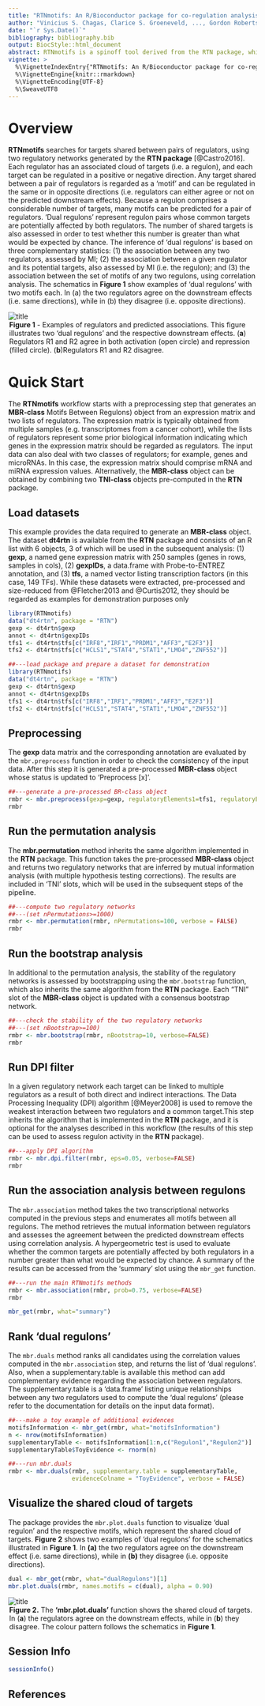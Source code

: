 ```yaml
---
title: "RTNmotifs: An R/Bioconductor package for co-regulation analysis and inference of 'dual regulons'."
author: "Vinicius S. Chagas, Clarice S. Groeneveld, ..., Gordon Robertson, Mauro A. A. Castro"
date: "`r Sys.Date()`"
bibliography: bibliography.bib
output: BiocStyle::html_document
abstract: RTNmotifs is a spinoff tool derived from the RTN package, which infers regulons by mapping significant interactions between a list of regulators and candidate targets using Mutual Information (MI) (for details, please refer to the [RTN documentation](https://www.bioconductor.org/packages/devel/bioc/html/RTN.html)). The RTNmotifs searches for possible co-regulatory loops between regulon pairs. The tool takes two regulons and compares shared targets. All possible pairs are tested in order to infer "dual regulons", a new concept that tests whether regulons agree on the predicted downstream effects.
vignette: >
  %\VignetteIndexEntry{"RTNmotifs: An R/Bioconductor package for co-regulation analysis and inference of 'dual regulons'."}
  %\VignetteEngine{knitr::rmarkdown}
  %\VignetteEncoding{UTF-8}
  %\SweaveUTF8
---
```


# Overview

**RTNmotifs** searches for targets shared between pairs of regulators, using two regulatory networks generated by the **RTN package** [@Castro2016]. Each regulator has an associated cloud of targets (i.e. a regulon), and each target can be regulated in a positive or negative direction. Any target shared between a pair of regulators is regarded as a ‘motif’ and can be regulated in the same or in opposite directions (i.e. regulators can either agree or not on the predicted downstream effects). Because a regulon comprises a considerable number of targets, many motifs can be predicted for a pair of regulators. ‘Dual regulons’ represent regulon pairs whose common targets are potentially affected by both regulators. The number of shared targets is also assessed in order to test whether this number is greater than what would be expected by chance. The inference of ‘dual regulons’ is based on three complementary statistics: (1) the association between any two regulators, assessed by MI; (2) the association between a given regulator and its potential targets, also assessed by MI (i.e. the regulon); and (3) the association between the set of motifs of any two regulons, using correlation analysis. The schematics in **Figure 1** show examples of ‘dual regulons’ with two motifs each. In (a) the two regulators agree on the downstream effects (i.e. same directions), while in (b) they disagree (i.e. opposite directions).

![title](figures/motifs.png)
<legend><b>Figure 1</b> -  Examples of regulators and predicted associations. This figure illustrates two ‘dual regulons’ and the respective downstream effects. (<b>a</b>)  Regulators R1 and R2 agree in both activation (open circle) and repression (filled circle). (<b>b</b>)Regulators R1 and R2 disagree. </legend>


# Quick Start
The **RTNmotifs** workflow starts with a preprocessing step that generates an **MBR-class** Motifs Between Regulons) object from an expression matrix and two lists of regulators. The expression matrix is typically obtained from multiple samples (e.g. transcriptomes from a cancer cohort), while the lists of regulators represent some prior biological information indicating which genes in the expression matrix should be regarded as regulators. The input data can also deal with two classes of regulators; for example, genes and microRNAs. In this case, the expression matrix should comprise mRNA and miRNA expression values. Alternatively, the **MBR-class** object can be obtained by combining two **TNI-class** objects pre-computed in the **RTN** package.

## Load datasets
This example provides the data required to generate an **MBR-class** object. The dataset **dt4rtn** is available from the **RTN** package and consists of an R list with 6 objects, 3 of which will be used in the subsequent analysis: (1) **gexp**, a named gene expression matrix with 250 samples (genes in rows, samples in cols), (2) **gexpIDs**, a data.frame with Probe-to-ENTREZ annotation, and (3) **tfs**, a named vector listing transcription factors (in this case, 149 TFs). While these datasets were extracted, pre-processed and size-reduced from @Fletcher2013 and @Curtis2012, they should be regarded as examples for demonstration purposes only

```r
library(RTNmotifs)
data("dt4rtn", package = "RTN")
gexp <- dt4rtn$gexp
annot <- dt4rtn$gexpIDs
tfs1 <- dt4rtn$tfs[c("IRF8","IRF1","PRDM1","AFF3","E2F3")]
tfs2 <- dt4rtn$tfs[c("HCLS1","STAT4","STAT1","LMO4","ZNF552")]
```

```r
##---load package and prepare a dataset for demonstration
library(RTNmotifs)
data("dt4rtn", package = "RTN")
gexp <- dt4rtn$gexp
annot <- dt4rtn$gexpIDs
tfs1 <- dt4rtn$tfs[c("IRF8","IRF1","PRDM1","AFF3","E2F3")]
tfs2 <- dt4rtn$tfs[c("HCLS1","STAT4","STAT1","LMO4","ZNF552")]
```

## Preprocessing
The **gexp** data matrix and the corresponding annotation are evaluated by the `mbr.preprocess` function in order to check the consistency of the input data. After this step it is generated a pre-processed **MBR-class** object whose status is updated to 'Preprocess [x]'.

```r
##---generate a pre-processed BR-class object
rmbr <- mbr.preprocess(gexp=gexp, regulatoryElements1=tfs1, regulatoryElements2=tfs2, gexpIDs=annot, verbose = FALSE)
rmbr
```

## Run the permutation analysis
The **mbr.permutation** method inherits the same algorithm implemented in the **RTN** package. This function takes the pre-processed **MBR-class** object and returns two regulatory networks that are inferred by mutual information analysis (with multiple hypothesis testing corrections). The results are included in 'TNI' slots, which will be used in the subsequent steps of the pipeline.

```r
##---compute two regulatory networks
##---(set nPermutations>=1000)
rmbr <- mbr.permutation(rmbr, nPermutations=100, verbose = FALSE)
rmbr
```

## Run the bootstrap analysis
In additional to the permutation analysis, the stability of the regulatory networks is assessed by bootstrapping using the `mbr.bootstrap` function, which also inherits the same algorithm from the **RTN** package. Each "TNI" slot of the **MBR-class** object is updated with a consensus bootstrap network.

```r
##---check the stability of the two regulatory networks
##---(set nBootstrap>=100)
rmbr <- mbr.bootstrap(rmbr, nBootstrap=10, verbose=FALSE)
rmbr
```

## Run DPI filter
In a given regulatory network each target can be linked to multiple regulators as a result of both direct and indirect interactions. The Data Processing Inequality (DPI) algorithm [@Meyer2008] is used to remove the weakest interaction between two regulators and a common target.This step inherits the algorithm that is implemented in the **RTN** package, and it is optional for the analyses described in this workflow (the results of this step can be used to assess regulon activity in the **RTN** package).

```r
##---apply DPI algorithm
rmbr <- mbr.dpi.filter(rmbr, eps=0.05, verbose=FALSE)
rmbr
```

## Run the association analysis between regulons
The `mbr.association` method takes the two transcriptional networks computed in the previous steps and enumerates all motifs between all regulons. The method retrieves the mutual information between regulators and assesses the agreement between the predicted downstream effects using correlation analysis. A hypergeometric test is used to evaluate whether the common targets are potentially affected by both regulators in a number greater than what would be expected by chance. A summary of the results can be accessed from the 'summary' slot using the `mbr_get` function.
```r
##---run the main RTNmotifs methods
rmbr <- mbr.association(rmbr, prob=0.75, verbose=FALSE)
rmbr
```

```r
mbr_get(rmbr, what="summary")
```

## Rank 'dual regulons'
The `mbr.duals` method ranks all candidates using the correlation values computed in the `mbr.association` step, and returns the list of 'dual regulons'. Also, when a supplementary.table is available this method can add complementary evidence regarding the association between regulators. The supplementary.table is a 'data.frame' listing unique relationships between any two regulators used to compute the 'dual regulons' (please refer to the documentation for details on the input data format).

```r
##---make a toy example of additional evidences
motifsInformation <- mbr_get(rmbr, what="motifsInformation")
n <- nrow(motifsInformation)
supplementaryTable <- motifsInformation[1:n,c("Regulon1","Regulon2")]
supplementaryTable$ToyEvidence <- rnorm(n)

##---run mbr.duals
rmbr <- mbr.duals(rmbr, supplementary.table = supplementaryTable, 
                  evidenceColname = "ToyEvidence", verbose = FALSE)
```

## Visualize the shared cloud of targets
The package provides the `mbr.plot.duals` function to visualize 'dual regulon' and the respective motifs, which represent the shared cloud of targets. **Figure 2** shows two examples of 'dual regulons' for the schematics illustrated in **Figure 1**. In **(a)** the two regulators agree on the downstream effect (i.e. same directions), while in **(b)** they disagree (i.e. opposite directions).

```r
dual <- mbr_get(rmbr, what="dualRegulons")[1]
mbr.plot.duals(rmbr, names.motifs = c(dual), alpha = 0.90)
```

![title](figures/duals.png)
<legend><b>Figure 2.</b>  The <b>'mbr.plot.duals'</b> function shows the shared cloud of targets. In (<b>a</b>) the regulators agree on the downstream effects, while in (<b>b</b>) they disagree. The colour pattern follows the schematics in <b>Figure 1</b>.</legend>

## Session Info
```r
sessionInfo()
```

## References

